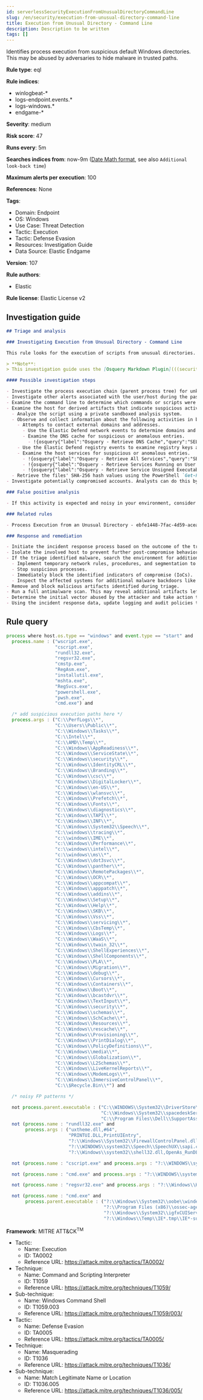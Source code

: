 ```yaml
---
id: serverlessSecurityExecutionFromUnusualDirectoryCommandLine
slug: /en/security/execution-from-unusual-directory-command-line
title: Execution from Unusual Directory - Command Line
description: Description to be written
tags: []
---
```


<div id="execution-from-unusual-directory-command-line"></div>

Identifies process execution from suspicious default Windows directories. This may be abused by adversaries to hide malware in trusted paths.

**Rule type**: eql

**Rule indices**:

* winlogbeat-*
* logs-endpoint.events.*
* logs-windows.*
* endgame-*

**Severity**: medium

**Risk score**: 47

**Runs every**: 5m

**Searches indices from**: now-9m ([Date Math format](((ref))/common-options.html#date-math), see also <DocLink id="serverlessSecurityRulesUiCreate" section="set-the-rules-schedule">`Additional look-back time`</DocLink>)

**Maximum alerts per execution**: 100

**References**: None

**Tags**:

* Domain: Endpoint
* OS: Windows
* Use Case: Threat Detection
* Tactic: Execution
* Tactic: Defense Evasion
* Resources: Investigation Guide
* Data Source: Elastic Endgame

**Version**: 107

**Rule authors**:

* Elastic

**Rule license**: Elastic License v2

## Investigation guide

```markdown
## Triage and analysis

### Investigating Execution from Unusual Directory - Command Line

This rule looks for the execution of scripts from unusual directories. Attackers can use system or application paths to hide malware and make the execution less suspicious.

> **Note**:
> This investigation guide uses the [Osquery Markdown Plugin](((security-guide))/invest-guide-run-osquery.html) introduced in Elastic Stack version 8.5.0. Older Elastic Stack versions will display unrendered Markdown in this guide.

#### Possible investigation steps

- Investigate the process execution chain (parent process tree) for unknown processes. Examine their executable files for prevalence, whether they are located in expected locations, and if they are signed with valid digital signatures.
- Investigate other alerts associated with the user/host during the past 48 hours.
- Examine the command line to determine which commands or scripts were executed.
- Examine the host for derived artifacts that indicate suspicious activities:
  - Analyze the script using a private sandboxed analysis system.
  - Observe and collect information about the following activities in both the sandbox and the alert subject host:
    - Attempts to contact external domains and addresses.
      - Use the Elastic Defend network events to determine domains and addresses contacted by the subject process by filtering by the process' `process.entity_id`.
      - Examine the DNS cache for suspicious or anomalous entries.
        - !{osquery{"label":"Osquery - Retrieve DNS Cache","query":"SELECT * FROM dns_cache"}}
    - Use the Elastic Defend registry events to examine registry keys accessed, modified, or created by the related processes in the process tree.
    - Examine the host services for suspicious or anomalous entries.
      - !{osquery{"label":"Osquery - Retrieve All Services","query":"SELECT description, display_name, name, path, pid, service_type, start_type, status, user_account FROM services"}}
      - !{osquery{"label":"Osquery - Retrieve Services Running on User Accounts","query":"SELECT description, display_name, name, path, pid, service_type, start_type, status, user_account FROM services WHERE\nNOT (user_account LIKE '%LocalSystem' OR user_account LIKE '%LocalService' OR user_account LIKE '%NetworkService' OR\nuser_account == null)\n"}}
      - !{osquery{"label":"Osquery - Retrieve Service Unsigned Executables with Virustotal Link","query":"SELECT concat('https://www.virustotal.com/gui/file/', sha1) AS VtLink, name, description, start_type, status, pid,\nservices.path FROM services JOIN authenticode ON services.path = authenticode.path OR services.module_path =\nauthenticode.path JOIN hash ON services.path = hash.path WHERE authenticode.result != 'trusted'\n"}}
  - Retrieve the files' SHA-256 hash values using the PowerShell `Get-FileHash` cmdlet and search for the existence and reputation of the hashes in resources like VirusTotal, Hybrid-Analysis, CISCO Talos, Any.run, etc.
- Investigate potentially compromised accounts. Analysts can do this by searching for login events (for example, 4624) to the target host after the registry modification.

### False positive analysis

- If this activity is expected and noisy in your environment, consider adding exceptions — preferably with a combination of parent process executable and command line conditions.

### Related rules

- Process Execution from an Unusual Directory - ebfe1448-7fac-4d59-acea-181bd89b1f7f

### Response and remediation

- Initiate the incident response process based on the outcome of the triage.
- Isolate the involved host to prevent further post-compromise behavior.
- If the triage identified malware, search the environment for additional compromised hosts.
  - Implement temporary network rules, procedures, and segmentation to contain the malware.
  - Stop suspicious processes.
  - Immediately block the identified indicators of compromise (IoCs).
  - Inspect the affected systems for additional malware backdoors like reverse shells, reverse proxies, or droppers that attackers could use to reinfect the system.
- Remove and block malicious artifacts identified during triage.
- Run a full antimalware scan. This may reveal additional artifacts left in the system, persistence mechanisms, and malware components.
- Determine the initial vector abused by the attacker and take action to prevent reinfection through the same vector.
- Using the incident response data, update logging and audit policies to improve the mean time to detect (MTTD) and the mean time to respond (MTTR).
```

## Rule query

```js
process where host.os.type == "windows" and event.type == "start" and
  process.name : ("wscript.exe",
                  "cscript.exe",
                  "rundll32.exe",
                  "regsvr32.exe",
                  "cmstp.exe",
                  "RegAsm.exe",
                  "installutil.exe",
                  "mshta.exe",
                  "RegSvcs.exe",
                  "powershell.exe",
                  "pwsh.exe",
                  "cmd.exe") and

  /* add suspicious execution paths here */
  process.args : ("C:\\PerfLogs\\*",
                  "C:\\Users\\Public\\*",
                  "C:\\Windows\\Tasks\\*",
                  "C:\\Intel\\*",
                  "C:\\AMD\\Temp\\*",
                  "C:\\Windows\\AppReadiness\\*",
                  "C:\\Windows\\ServiceState\\*",
                  "C:\\Windows\\security\\*",
                  "C:\\Windows\\IdentityCRL\\*",
                  "C:\\Windows\\Branding\\*",
                  "C:\\Windows\\csc\\*",
                  "C:\\Windows\\DigitalLocker\\*",
                  "C:\\Windows\\en-US\\*",
                  "C:\\Windows\\wlansvc\\*",
                  "C:\\Windows\\Prefetch\\*",
                  "C:\\Windows\\Fonts\\*",
                  "C:\\Windows\\diagnostics\\*",
                  "C:\\Windows\\TAPI\\*",
                  "C:\\Windows\\INF\\*",
                  "C:\\Windows\\System32\\Speech\\*",
                  "C:\\windows\\tracing\\*",
                  "c:\\windows\\IME\\*",
                  "c:\\Windows\\Performance\\*",
                  "c:\\windows\\intel\\*",
                  "c:\\windows\\ms\\*",
                  "C:\\Windows\\dot3svc\\*",
                  "C:\\Windows\\panther\\*",
                  "C:\\Windows\\RemotePackages\\*",
                  "C:\\Windows\\OCR\\*",
                  "C:\\Windows\\appcompat\\*",
                  "C:\\Windows\\apppatch\\*",
                  "C:\\Windows\\addins\\*",
                  "C:\\Windows\\Setup\\*",
                  "C:\\Windows\\Help\\*",
                  "C:\\Windows\\SKB\\*",
                  "C:\\Windows\\Vss\\*",
                  "C:\\Windows\\servicing\\*",
                  "C:\\Windows\\CbsTemp\\*",
                  "C:\\Windows\\Logs\\*",
                  "C:\\Windows\\WaaS\\*",
                  "C:\\Windows\\twain_32\\*",
                  "C:\\Windows\\ShellExperiences\\*",
                  "C:\\Windows\\ShellComponents\\*",
                  "C:\\Windows\\PLA\\*",
                  "C:\\Windows\\Migration\\*",
                  "C:\\Windows\\debug\\*",
                  "C:\\Windows\\Cursors\\*",
                  "C:\\Windows\\Containers\\*",
                  "C:\\Windows\\Boot\\*",
                  "C:\\Windows\\bcastdvr\\*",
                  "C:\\Windows\\TextInput\\*",
                  "C:\\Windows\\security\\*",
                  "C:\\Windows\\schemas\\*",
                  "C:\\Windows\\SchCache\\*",
                  "C:\\Windows\\Resources\\*",
                  "C:\\Windows\\rescache\\*",
                  "C:\\Windows\\Provisioning\\*",
                  "C:\\Windows\\PrintDialog\\*",
                  "C:\\Windows\\PolicyDefinitions\\*",
                  "C:\\Windows\\media\\*",
                  "C:\\Windows\\Globalization\\*",
                  "C:\\Windows\\L2Schemas\\*",
                  "C:\\Windows\\LiveKernelReports\\*",
                  "C:\\Windows\\ModemLogs\\*",
                  "C:\\Windows\\ImmersiveControlPanel\\*",
                  "C:\\$Recycle.Bin\\*") and

  /* noisy FP patterns */

  not process.parent.executable : ("C:\\WINDOWS\\System32\\DriverStore\\FileRepository\\*\\igfxCUIService*.exe",
                                   "C:\\Windows\\System32\\spacedeskService.exe",
                                   "C:\\Program Files\\Dell\\SupportAssistAgent\\SRE\\SRE.exe") and
  not (process.name : "rundll32.exe" and
       process.args : ("uxtheme.dll,#64",
                       "PRINTUI.DLL,PrintUIEntry",
                       "?:\\Windows\\System32\\FirewallControlPanel.dll,ShowNotificationDialog",
                       "?:\\WINDOWS\\system32\\Speech\\SpeechUX\\sapi.cpl",
                       "?:\\Windows\\system32\\shell32.dll,OpenAs_RunDLL")) and

  not (process.name : "cscript.exe" and process.args : "?:\\WINDOWS\\system32\\calluxxprovider.vbs") and

  not (process.name : "cmd.exe" and process.args : "?:\\WINDOWS\\system32\\powercfg.exe" and process.args : "?:\\WINDOWS\\inf\\PowerPlan.log") and

  not (process.name : "regsvr32.exe" and process.args : "?:\\Windows\\Help\\OEM\\scripts\\checkmui.dll") and

  not (process.name : "cmd.exe" and
       process.parent.executable : ("?:\\Windows\\System32\\oobe\\windeploy.exe",
                                    "?:\\Program Files (x86)\\ossec-agent\\wazuh-agent.exe",
                                    "?:\\Windows\\System32\\igfxCUIService.exe",
                                    "?:\\Windows\\Temp\\IE*.tmp\\IE*-support\\ienrcore.exe"))

```

**Framework**: MITRE ATT&CK<sup>TM</sup>

* Tactic:
    * Name: Execution
    * ID: TA0002
    * Reference URL: https://attack.mitre.org/tactics/TA0002/
* Technique:
    * Name: Command and Scripting Interpreter
    * ID: T1059
    * Reference URL: https://attack.mitre.org/techniques/T1059/
* Sub-technique:
    * Name: Windows Command Shell
    * ID: T1059.003
    * Reference URL: https://attack.mitre.org/techniques/T1059/003/
* Tactic:
    * Name: Defense Evasion
    * ID: TA0005
    * Reference URL: https://attack.mitre.org/tactics/TA0005/
* Technique:
    * Name: Masquerading
    * ID: T1036
    * Reference URL: https://attack.mitre.org/techniques/T1036/
* Sub-technique:
    * Name: Match Legitimate Name or Location
    * ID: T1036.005
    * Reference URL: https://attack.mitre.org/techniques/T1036/005/

